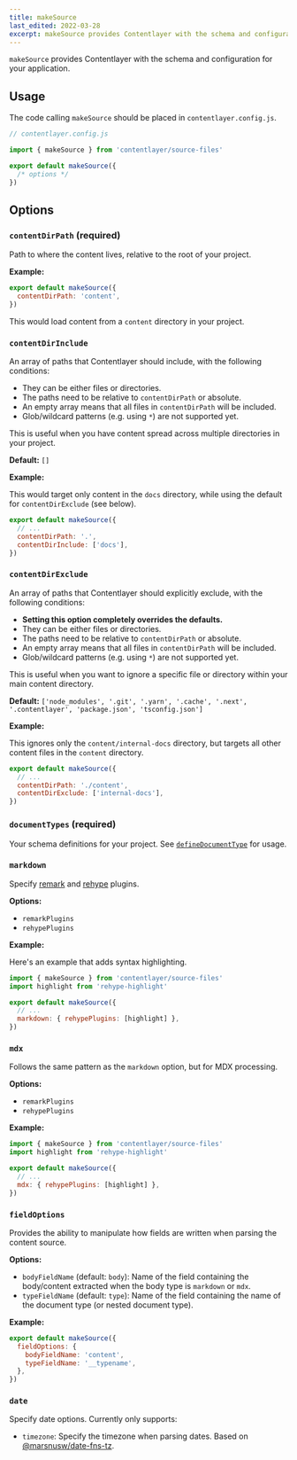 ```yaml
---
title: makeSource
last_edited: 2022-03-28
excerpt: makeSource provides Contentlayer with the schema and configuration when using local files as the content source.
---
```


`makeSource` provides Contentlayer with the schema and configuration for your application.

## Usage

The code calling `makeSource` should be placed in `contentlayer.config.js`.

```ts
// contentlayer.config.js

import { makeSource } from 'contentlayer/source-files'

export default makeSource({
  /* options */
})
```

## Options

### `contentDirPath` (required)

Path to where the content lives, relative to the root of your project.

**Example:**

```js
export default makeSource({
  contentDirPath: 'content',
})
```

This would load content from a `content` directory in your project.

### `contentDirInclude`

An array of paths that Contentlayer should include, with the following conditions:

- They can be either files or directories.
- The paths need to be relative to `contentDirPath` or absolute.
- An empty array means that all files in `contentDirPath` will be included.
- Glob/wildcard patterns (e.g. using `*`) are not supported yet.

This is useful when you have content spread across multiple directories in your project.

**Default:** `[]`

**Example:**

This would target only content in the `docs` directory, while using the default for `contentDirExclude` (see below).

```js
export default makeSource({
  // ...
  contentDirPath: '.',
  contentDirInclude: ['docs'],
})
```

### `contentDirExclude`

An array of paths that Contentlayer should explicitly exclude, with the following conditions:

- **Setting this option completely overrides the defaults.**
- They can be either files or directories.
- The paths need to be relative to `contentDirPath` or absolute.
- An empty array means that all files in `contentDirPath` will be included.
- Glob/wildcard patterns (e.g. using `*`) are not supported yet.

This is useful when you want to ignore a specific file or directory within your main content directory.

**Default:** `['node_modules', '.git', '.yarn', '.cache', '.next', '.contentlayer', 'package.json', 'tsconfig.json']`

**Example:**

This ignores only the `content/internal-docs` directory, but targets all other content files in the `content` directory.

```js
export default makeSource({
  // ...
  contentDirPath: './content',
  contentDirExclude: ['internal-docs'],
})
```

### `documentTypes` (required)

Your schema definitions for your project. See [`defineDocumentType`](/docs/reference/source-files/define-document-type) for usage.

### `markdown`

Specify [remark](https://remark.js.org/) and [rehype](https://github.com/rehypejs/rehype) plugins.

**Options:**

- `remarkPlugins`
- `rehypePlugins`

**Example:**

Here's an example that adds syntax highlighting.

```js
import { makeSource } from 'contentlayer/source-files'
import highlight from 'rehype-highlight'

export default makeSource({
  // ...
  markdown: { rehypePlugins: [highlight] },
})
```

### `mdx`

Follows the same pattern as the `markdown` option, but for MDX processing.

**Options:**

- `remarkPlugins`
- `rehypePlugins`

**Example:**

```js
import { makeSource } from 'contentlayer/source-files'
import highlight from 'rehype-highlight'

export default makeSource({
  // ...
  mdx: { rehypePlugins: [highlight] },
})
```

### `fieldOptions`

Provides the ability to manipulate how fields are written when parsing the content source.

**Options:**

- `bodyFieldName` (default: `body`): Name of the field containing the body/content extracted when the body type is `markdown` or `mdx`.
- `typeFieldName` (default: `type`): Name of the field containing the name of the document type (or nested document type).

**Example:**

```js
export default makeSource({
  fieldOptions: {
    bodyFieldName: 'content',
    typeFieldName: '__typename',
  },
})
```

### `date`

Specify date options. Currently only supports:

- `timezone`: Specify the timezone when parsing dates. Based on [@marsnusw/date-fns-tz](https://github.com/marnusw/date-fns-tz#zonedtimetoutc).
